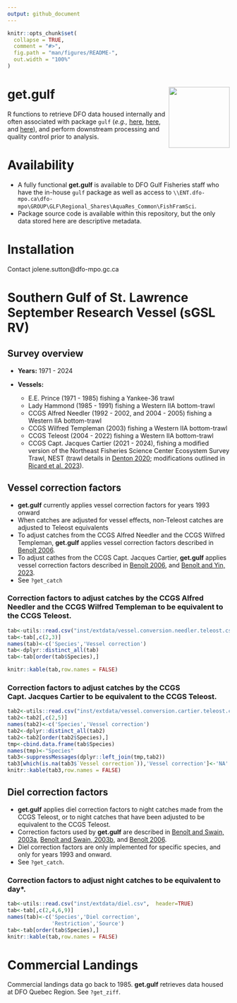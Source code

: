 ```yaml
---
output: github_document
---
```


<!-- README.md is generated from README.Rmd. Please edit that file -->

```r
knitr::opts_chunk$set(
  collapse = TRUE,
  comment = "#>",
  fig.path = "man/figures/README-",
  out.width = "100%"
)
```

# get.gulf <img src="man/figures/logo.png" align="right" height="138" alt="" />


<!-- badges: start -->
<!-- badges: end -->

R functions to retrieve DFO data housed internally and often associated with package `gulf` (*e.g.,* [here](https://github.com/dfo-gulf-science/gulf/tree/master), [here](https://github.com/ricardd/gulf2), and [here](https://github.com/TobieSurette/gulf.data)), and perform downstream processing and quality control prior to analysis.

# Availability

  * A fully functional **get.gulf** is available to DFO Gulf Fisheries staff who have the in-house `gulf` package as well as access to `\\ENT.dfo-mpo.ca\dfo-mpo\GROUP\GLF\Regional_Shares\AquaRes_Common\FishFramSci`.
  * Package source code is available within this repository, but the only data stored here are descriptive metadata.

# Installation

Contact jolene.sutton@dfo-mpo.gc.ca
  
# Southern Gulf of St. Lawrence September Research Vessel (sGSL RV)

## Survey overview
  + **Years:** 1971 - 2024
  
  + **Vessels:**
    + E.E. Prince (1971 - 1985) fishing a Yankee-36 trawl
    + Lady Hammond (1985 - 1991) fishing a Western IIA bottom-trawl
    + CCGS Alfred Needler (1992 - 2002, and 2004 - 2005) fishing a Western IIA bottom-trawl
    + CCGS Wilfred Templeman (2003) fishing a Western IIA bottom-trawl
    + CCGS Teleost (2004 - 2022) fishing a Western IIA bottom-trawl
    + CCGS Capt. Jacques Cartier (2021 - 2024), fishing a modified version of the Northeast Fisheries Science Center Ecosystem Survey Trawl, NEST (trawl details in [Denton 2020](https://waves-vagues.dfo-mpo.gc.ca/library-bibliotheque/4087638x.pdf); modifications outlined in [Ricard et al. 2023](https://publications.gc.ca/collections/collection_2023/mpo-dfo/Fs97-6-3547-eng.pdf)).

## Vessel correction factors
  + **get.gulf** currently applies vessel correction factors for years 1993 onward
  + When catches are adjusted for vessel effects, non-Teleost catches are adjusted to Teleost equivalents
  + To adjust catches from the CCGS Alfred Needler and the CCGS Wilfred Templeman, **get.gulf** applies vessel correction factors described in [Benoît 2006](https://www.dfo-mpo.gc.ca/csas-sccs/publications/resdocs-docrech/2006/2006_008-eng.htm).
  + To adjust cathes from the CCGS Capt. Jacques Cartier, **get.gulf** applies vessel correction factors described in [Benoît 2006](https://waves-vagues.dfo-mpo.gc.ca/library-bibliotheque/331162.pdf), and [Benoît and Yin, 2023](https://waves-vagues.dfo-mpo.gc.ca/library-bibliotheque/41220614.pdf).
  + See `?get_catch`

### Correction factors to adjust catches by the CCGS Alfred Needler and the CCGS Wilfred Templeman to be equivalent to the CCGS Teleost.
```r
tab<-utils::read.csv("inst/extdata/vessel.conversion.needler.teleost.csv",  header=TRUE)
tab<-tab[,c(2,3)]
names(tab)<-c('Species','Vessel correction')
tab<-dplyr::distinct_all(tab)
tab<-tab[order(tab$Species),]

knitr::kable(tab,row.names = FALSE)
```

### Correction factors to adjust catches by the CCGS Capt. Jacques Cartier to be equivalent to the CCGS Teleost.
```r

tab2<-utils::read.csv("inst/extdata/vessel.conversion.cartier.teleost.csv",  header=TRUE)
tab2<-tab2[,c(2,5)]
names(tab2)<-c('Species','Vessel correction')
tab2<-dplyr::distinct_all(tab2)
tab2<-tab2[order(tab2$Species),]
tmp<-cbind.data.frame(tab$Species)
names(tmp)<-"Species"
tab3<-suppressMessages(dplyr::left_join(tmp,tab2))
tab3[which(is.na(tab3$`Vessel correction`)),'Vessel correction']<-'NA'
knitr::kable(tab3,row.names = FALSE)
```


## Diel correction factors
  + **get.gulf** applies diel correction factors to night catches made from the CCGS Teleost, or to night catches that have been adjusted to be equivalent to the CCGS Teleost.
  + Correction factors used by **get.gulf** are described in [Benoît and Swain, 2003a](https://academic.oup.com/icesjms/article/60/6/1298/653532?login=true), [Benoît and Swain, 2003b](https://publications.gc.ca/collections/collection_2012/mpo-dfo/Fs97-6-2505-eng.pdf), and  [Benoît 2006](https://waves-vagues.dfo-mpo.gc.ca/library-bibliotheque/331162.pdf).
  + Diel correction factors are only implemented for specific species, and only for years 1993 and onward. 
  + See `?get_catch`.

### Correction factors to adjust night catches to be equivalent to day*.
```r
tab<-utils::read.csv("inst/extdata/diel.csv",  header=TRUE)
tab<-tab[,c(2,4,6,9)]
names(tab)<-c('Species','Diel correction',
              'Restriction','Source')
tab<-tab[order(tab$Species),]
knitr::kable(tab,row.names = FALSE)
```


# Commercial Landings
Commercial landings data go back to 1985. **get.gulf** retrieves data housed at DFO Quebec Region. See `?get_ziff`.
